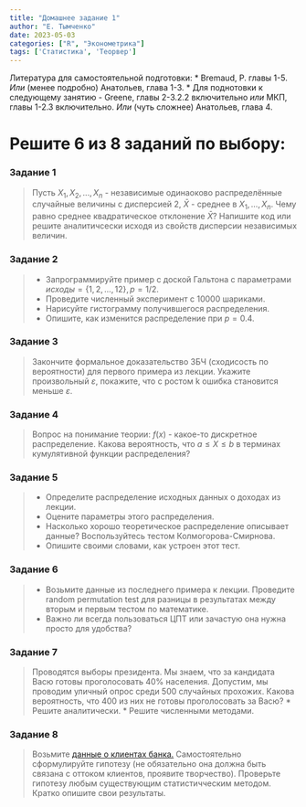 ```yaml
---
title: "Домашнее задание 1"
author: "Е. Тымченко"
date: 2023-05-03
categories: ["R", "Эконометрика"]
tags: ['Статистика', 'Теорвер']
---
```


Литература для самостоятельной подготовки:
* Bremaud, P. главы 1-5. *Или* (менее подробно) Анатольев, глава 1-3.
* Для поднотовки к следующему занятию  - Greene, главы 2-3.2.2 включительно *или* МКП, главы 1-2.3 включительно. *Или* (чуть сложнее) Анатольев, глава 4.

# Решите 6 из 8 заданий по выбору:

### Задание 1

> Пусть $X_1,X_2,...,X_n$ - независимые одинаоково распределённые случайные величины с дисперсией 2, $\bar{X}$ - среднее в $X_1,...,X_n$. Чему равно среднее квадратическое отклонение $\bar{X}$? Напишите код или решите аналитичсески исходя из свойств дисперсии независимых величин.

### Задание 2

>
* Запрограммируйте пример с доской Гальтона с параметрами ${исходы = \{1, 2,...,12\}, p = 1/2}$. 
* Проведите численный эксперимент с 10000 шариками.
* Нарисуйте гистограмму получившегося распределения.
* Опишите, как изменится распределение при $p = 0.4$.

### Задание 3

> Закончите формальное доказательство ЗБЧ (сходисость по вероятности) для первого примера из лекции. Укажите произвольный $\varepsilon$, покажите, что с ростом k ошибка становится меньше $\varepsilon$.

### Задание 4

> Вопрос на понимание теории: $f(x)$ - какое-то дискретное распределение. Какова вероятность, что $a \leq X \leq b$ в терминах кумулятивной функции распределения?

### Задание 5

> 
* Определите распределение исходных данных о доходах из лекции. 
* Оцените параметры этого распределения.
* Насколько хорошо теоретическое распределение описывает данные? Воспользуйтесь тестом Колмогорова-Смирнова.
* Опишите своими словами, как устроен этот тест.

### Задание 6

>
* Возьмите данные из последнего примера к лекции. Проведите random permutation test для разницы в результатах между вторым и первым тестом по математике.
* Важно ли всегда пользоваться ЦПТ или зачастую она нужна просто для удобства?

### Задание 7

> Проводятся выборы президента. Мы знаем, что за кандидата Васю готовы проголосовать 40% населения. Допустим, мы проводим уличный опрос среди 500 случайных прохожих. Какова вероятность, что 400 из них не готовы проголосовать за Васю? 
* Решите аналитически.
* Решите численными методами.

### Задание 8

> Возьмите [данные о клиентах банка.](https://www.kaggle.com/datasets/sakshigoyal7/credit-card-customers) Самостоятельно сформулируйте гипотезу (не обязательно она должна быть связана с оттоком клиентов, проявите творчество). Проверьте гипотезу любым существующим статистичческим методом. Кратко опишите свои результаты.